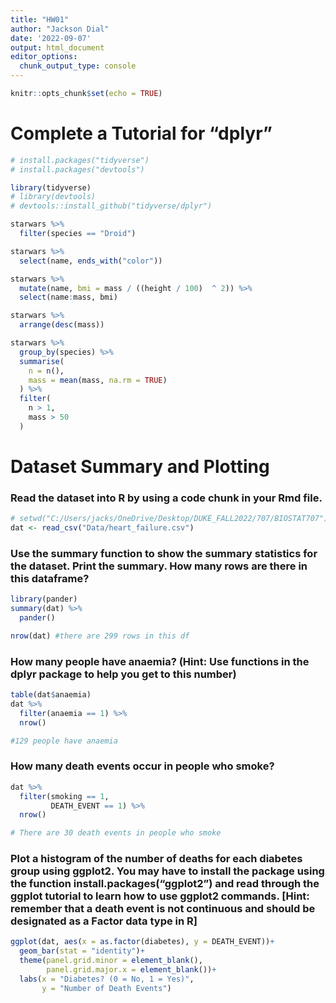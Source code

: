 ```yaml
---
title: "HW01"
author: "Jackson Dial"
date: '2022-09-07'
output: html_document
editor_options: 
  chunk_output_type: console
---
```


```r
knitr::opts_chunk$set(echo = TRUE)
```

# Complete a Tutorial for "dplyr"

```r
# install.packages("tidyverse")
# install.packages("devtools")
```

```r
library(tidyverse)
# library(devtools)
# devtools::install_github("tidyverse/dplyr")
```

```r
starwars %>% 
  filter(species == "Droid")
```

```r
starwars %>% 
  select(name, ends_with("color"))
```

```r
starwars %>% 
  mutate(name, bmi = mass / ((height / 100)  ^ 2)) %>%
  select(name:mass, bmi)
```

```r
starwars %>% 
  arrange(desc(mass))
```

```r
starwars %>%
  group_by(species) %>%
  summarise(
    n = n(),
    mass = mean(mass, na.rm = TRUE)
  ) %>%
  filter(
    n > 1,
    mass > 50
  )
```

# Dataset Summary and Plotting

### Read the dataset into R by using a code chunk in your Rmd file.

```r
# setwd("C:/Users/jacks/OneDrive/Desktop/DUKE_FALL2022/707/BIOSTAT707")
dat <- read_csv("Data/heart_failure.csv")
```

### Use the summary function to show the summary statistics for the dataset. Print the summary. How many rows are there in this dataframe?

```r
library(pander)
summary(dat) %>% 
  pander()

nrow(dat) #there are 299 rows in this df
```

### How many people have anaemia? (Hint: Use functions in the dplyr package to help you get to this number)

```r
table(dat$anaemia)
dat %>% 
  filter(anaemia == 1) %>% 
  nrow()

#129 people have anaemia
```

### How many death events occur in people who smoke?

```r
dat %>% 
  filter(smoking == 1,
         DEATH_EVENT == 1) %>% 
  nrow()

# There are 30 death events in people who smoke
```

### Plot a histogram of the number of deaths for each diabetes group using ggplot2. You may have to install the package using the function install.packages(“ggplot2”) and read through the ggplot tutorial to learn how to use ggplot2 commands. [Hint: remember that a death event is not continuous and should be designated as a Factor data type in R]

```r
ggplot(dat, aes(x = as.factor(diabetes), y = DEATH_EVENT))+
  geom_bar(stat = "identity")+
  theme(panel.grid.minor = element_blank(),
        panel.grid.major.x = element_blank())+
  labs(x = "Diabetes? (0 = No, 1 = Yes)",
       y = "Number of Death Events")
```









